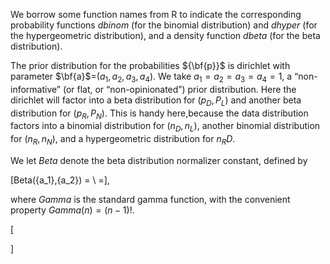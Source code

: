 We borrow some function names from R to indicate the corresponding probability functions *dbinom* (for the binomial distribution) and *dhyper* (for the hypergeometric distribution), and a density function *dbeta* (for the beta distribution).

The prior distribution for the probabilities ${\bf{p}}$ is dirichlet with parameter $\bf{a}$=$(a_1,a_2,a_3,a_4)$. We take $a_1=a_2=a_3=a_4=1$, a "non-informative" (or flat, or "non-opinionated") prior distribution.
Here the dirichlet will factor into a beta distribution for $(p_D,P_L)$ and another  beta distribution for $(p_R,P_N)$. This is handy here,because the data distribution factors into a binomial distribution for $(n_D,n_L)$,  another binomial distribution for $(n_R,n_N)$, and a hypergeometric distribution for $n_RD$.

We let $Beta$ denote the beta distribution normalizer constant, defined by

\[Beta({a_1},{a_2}) = \frac{{Gamma{(a_1)}Gamma{(a_2)}}}{{Gamma\left( {\sum\limits_i {{a_i}} } \right)}} \\
=\frac{{{(a_1-1)}!{(a_2-1)}!}}{{\left( {\sum\limits_i {{a_i}}-1 } \right)!}}\],

where $Gamma$ is the standard gamma function, with the convenient property $Gamma(n) = (n-1)!$.

\[\begin{array}{*{20}{l}}
{{m_{Lump}} = \Pr ({\bf{n}}|\phi  = Lump) = \int\limits_{\bf{p}} {} \Pr ({\bf{n}}|{\bf{p}},\phi  = Lump)\Pr ({\bf{p}})}\\
\begin{array}{l}
{\rm{ = }}\int\limits_{\bf{p}} {} \Pr ({n_R}|{\bf{p}},\phi  = Lump)\Pr ({n_D}|{\bf{p}},\phi  = Lump)\Pr ({n_{RD}}|{n_R},{n_D},\phi  = Lump)\Pr ({\bf{p}})\\
{\rm{ = }}\int\limits_{\bf{p}} {} dbinom({n_R},n,{p_R})dbeta({n_D},n,{p_D})dhyper({n_{RD}},{n_R},{n_N},{n_D})ddirichlet({\bf{p}},{\bf{a}}))
\end{array}\\
{ = \int\limits_{\bf{p}} {\frac{{n!}}{{{n_R}!{n_N}!}}p_R^{{n_R}}p_N^{{n_N}} \cdot \frac{{n!}}{{{n_D}!{n_L}!}}p_D^{{n_D}}p_L^{{n_L}}}  \cdot \frac{{\left( {\begin{array}{*{20}{c}}
{{n_R}}\\
{{n_{RD}}}
\end{array}} \right)\left( {\begin{array}{*{20}{c}}
{{n_L}}\\
{{n_{LD}}}
\end{array}} \right)}}{{\left( {\begin{array}{*{20}{c}}
{{n_{}}}\\
{{n_D}}
\end{array}} \right)}} \cdot p_R^{{a_R} - 1}p_N^{{a_N} - 1}Bet{a^{ - 1}}({a_R},{a_N}) \cdot p_D^{{a_D} - 1}p_L^{{a_L} - 1}Bet{a^{ - 1}}({a_D},{a_L})}\\
{ = \frac{{n!}}{{{n_R}!{n_N}!}}\frac{{n!}}{{{n_D}!{n_L}!}}\frac{{\left( {\begin{array}{*{20}{c}}
{{n_R}}\\
{{n_{RD}}}
\end{array}} \right)\left( {\begin{array}{*{20}{c}}
{{n_N}}\\
{{n_{ND}}}
\end{array}} \right)}}{{\left( {\begin{array}{*{20}{c}}
{{n_{}}}\\
{{n_D}}
\end{array}} \right)}}Beta({n_R} + {a_R},{n_N} + {a_N})B({n_D} + {a_D},{n_L} + {a_L})Bet{a^{ - 1}}({a_R},{a_N})Bet{a^{ - 1}}({a_D},{a_L})}
\end{array}\]
